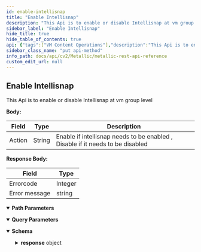 ```yaml
---
id: enable-intellisnap
title: "Enable Intellisnap"
description: "This Api is to enable or disable Intellisnap at vm group level"
sidebar_label: "Enable Intellisnap"
hide_title: true
hide_table_of_contents: true
api: {"tags":["VM Content Operations"],"description":"This Api is to enable or disable Intellisnap at vm group level\n\n**Body:**\n\n| **Field** | **Type** | **Description** |\n| --- | --- | --- |\n| Action | String | Enable if intellisnap needs to be enabled ,  Disable if it needs to be disabled |    |  |\n\n**Response Body:**\n\n| **Field** | **Type** |\n| --- | --- |\n| Errorcode | Integer |\n| Error message | string |","operationId":"EnableIntellisnap","responses":{"200":{"description":"","content":{"application/json":{"schema":{"allOf":[{"title":"EnableIntellisnap","required":["response"],"type":"object","properties":{"response":{"title":"Response","required":["warningCode","errorCode","warningMessage"],"type":"object","properties":{"warningCode":{"type":"integer","format":"int32"},"errorCode":{"type":"integer","format":"int32"},"warningMessage":{"type":"string"}},"example":{"warningCode":0,"errorCode":0,"warningMessage":""}}},"example":{"response":{"warningCode":0,"errorCode":0,"warningMessage":""}}},{"example":{"response":{"warningCode":0,"errorCode":0,"warningMessage":""}}}]},"example":{"response":{"warningCode":0,"errorCode":0,"warningMessage":""}}}}}},"deprecated":false,"parameters":[{"schema":{"type":"string","enum":["Enable","Disable"]},"in":"query","name":"Action","description":"Enable if intellisnap needs to be enabled , Disable if it needs to be disabled"},{"name":"vmGroupId","in":"path","description":"","required":true,"style":"simple","schema":{"type":"string"}}],"method":"put","path":"/core/azurevm/vmgroup/{vmGroupId}/intellisnap","servers":[{"url":"https://api.metallic.io/api/v1","variables":{}}],"security":[{"bearer":[]}],"securitySchemes":{"bearer":{"type":"http","scheme":"bearer"}},"info":{"title":"Metallic REST API Reference","description":"This API documentation covers all the APIs exposed by metallic for all the partner customers as well as standalone customers.\n\n> Invoke Authentication - `/api/v1/authenticate` API using `username` and `password` provided by metallic to obtain `authToken`. All subsequent requests should pass `authToken` obtained as `Bearer token` as part of `Authorization` header.\n\n> Contact Metallic Customer support for any further assistance.\n\n## HTTP Codes\n\nFollowing are the generic HTTP codes returned by APIs. These HTTP codes are not documented again at each API level to improve the overall documentation readability.\n\n| **HTTP Error Code** | **Description** |\n| --- | --- |\n| 200 | OK - Success |\n| 201 | Created - Record created successfully |\n| 204 | Success No Content -Usually returned for DELETE operation response. |\n| 400 | Bad Request - Correct the request and resubmit. |\n| 401 | Unauthorized - Authentication Failed. User credentials are incorrect or authToken is incorrect/expired. |\n| 403 | Forbidden - Logged in user does not have permission to requested API. |\n| 404 | Not Found - No records found matching the request. |\n| 409 | Conflict - In case of business errors where resource can not be created/updated due to conflict. |\n| 429 | Too Many Requests - API invocation quota exceeded. |\n| 500 | Internal Server Error - Unexpected error from server. Something went wrong on server. |","contact":{},"version":"1.0"},"postman":{"name":"Enable Intellisnap","description":{"content":"This Api is to enable or disable Intellisnap at vm group level\n\n**Body:**\n\n| **Field** | **Type** | **Description** |\n| --- | --- | --- |\n| Action | String | Enable if intellisnap needs to be enabled ,  Disable if it needs to be disabled |    |  |\n\n**Response Body:**\n\n| **Field** | **Type** |\n| --- | --- |\n| Errorcode | Integer |\n| Error message | string |","type":"text/plain"},"url":{"path":["core","azurevm","vmgroup",":vmGroupId","intellisnap"],"host":["{{baseUrl}}"],"query":[{"disabled":false,"description":{"content":"Enable if intellisnap needs to be enabled , Disable if it needs to be disabled","type":"text/plain"},"key":"Action","value":""}],"variable":[{"disabled":false,"description":{"content":"(Required) ","type":"text/plain"},"type":"any","value":"","key":"vmGroupId"}]},"header":[{"key":"Accept","value":"application/json"}],"method":"PUT"}}
sidebar_class_name: "put api-method"
info_path: docs/api/cv2/Metallic/metallic-rest-api-reference
custom_edit_url: null
---
```



## Enable Intellisnap



This Api is to enable or disable Intellisnap at vm group level

**Body:**

| **Field** | **Type** | **Description** |
| --- | --- | --- |
| Action | String | Enable if intellisnap needs to be enabled ,  Disable if it needs to be disabled |    |  |

**Response Body:**

| **Field** | **Type** |
| --- | --- |
| Errorcode | Integer |
| Error message | string |

<details style={{"marginBottom":"1rem"}} data-collapsed={false} open={true}><summary style={{}}><strong>Path Parameters</strong></summary><div><ul><ParamsItem className={"paramsItem"} param={{"name":"vmGroupId","in":"path","description":"","required":true,"style":"simple","schema":{"type":"string"}}}></ParamsItem></ul></div></details><details style={{"marginBottom":"1rem"}} data-collapsed={false} open={true}><summary style={{}}><strong>Query Parameters</strong></summary><div><ul><ParamsItem className={"paramsItem"} param={{"schema":{"type":"string","enum":["Enable","Disable"]},"in":"query","name":"Action","description":"Enable if intellisnap needs to be enabled , Disable if it needs to be disabled"}}></ParamsItem></ul></div></details><div><ApiTabs><TabItem label={"200"} value={"200"}><div></div><div><MimeTabs schemaType={"response"}><TabItem label={"application/json"} value={"application/json"}><SchemaTabs><TabItem label={"Schema"} value={"Schema"}><details style={{}} data-collapsed={false} open={true}><summary style={{"textAlign":"left"}}><strong>Schema</strong></summary><div style={{"textAlign":"left","marginLeft":"1rem"}}></div><ul style={{"marginLeft":"1rem"}}><SchemaItem collapsible={true} className={"schemaItem"}><details style={{}}><summary style={{}}><strong>response</strong><span style={{"opacity":"0.6"}}> object</span></summary><div style={{"marginLeft":"1rem"}}><SchemaItem collapsible={false} name={"warningCode"} required={false} deprecated={undefined} schemaDescription={undefined} schemaName={"int32"} qualifierMessage={undefined} defaultValue={undefined}></SchemaItem><SchemaItem collapsible={false} name={"errorCode"} required={false} deprecated={undefined} schemaDescription={undefined} schemaName={"int32"} qualifierMessage={undefined} defaultValue={undefined}></SchemaItem><SchemaItem collapsible={false} name={"warningMessage"} required={false} deprecated={undefined} schemaDescription={undefined} schemaName={"string"} qualifierMessage={undefined} defaultValue={undefined}></SchemaItem></div></details></SchemaItem></ul></details></TabItem><TabItem label={"Example (from schema)"} value={"Example (from schema)"}><ResponseSamples responseExample={"{\n  \"response\": {\n    \"warningCode\": 0,\n    \"errorCode\": 0,\n    \"warningMessage\": \"\"\n  }\n}"} language={"json"}></ResponseSamples></TabItem><TabItem label={"Example"} value={"Example"}><ResponseSamples responseExample={"{\n  \"response\": {\n    \"warningCode\": 0,\n    \"errorCode\": 0,\n    \"warningMessage\": \"\"\n  }\n}"} language={"json"}></ResponseSamples></TabItem></SchemaTabs></TabItem></MimeTabs></div></TabItem></ApiTabs></div>
      